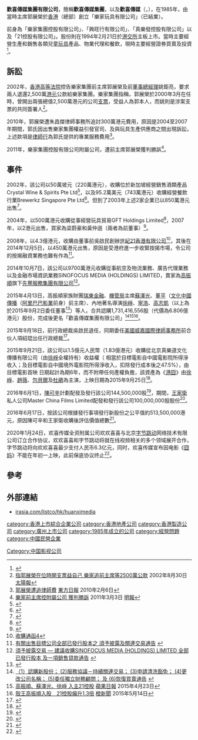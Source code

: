 {{primarysources|time=2020-01-28T03:57:44+00:00}}
'''歡喜傳媒集團有限公司'''，簡稱'''歡喜傳媒集團'''，以及'''歡喜傳媒'''（'''{{lang-en|Huanxi Media Group Limited}}'''，{{hkex|1003}}），在1985年，由當時主席郭展榮於[[香港|香港]]（總部）創立「樂家玩具有限公司」（已結業）。

前身為「樂家集團控股有限公司」、「興旺行有限公司」、「真樂發控股有限公司」以及「21控股有限公司」。股份則在1994年2月21日於[[港交所|港交所]]主板上市。當時主要經營生產和銷售各類兒童[[玩具|玩具]]產品、物業代理和餐飲，現時主要經營證券買賣及投資<ref>{{Cite web |url=http://www.irasia.com/listco/hk/huanximedia/profilec.htm |title=歡喜傳媒集團有限公司簡介 |access-date=2015-11-03 |archive-date=2020-01-19 |archive-url=https://web.archive.org/web/20200119144244/http://www.irasia.com/listco/hk/huanximedia/profilec.htm |dead-url=no }}</ref>。

==訴訟==
2002年，[[香港高等法院|香港高等法院]]控告樂家集團前主席郭展榮及前[[董事總經理|董事總經理]]姚鉅亮，要求兩人退還2,500萬[[港元|港元]]公款給樂家集團。樂家集團指稱，郭展榮於2000年3月在任時，曾開出兩張總值2,500萬港元的公司[[支票|支票]]，受益人為郭本人，而姚則是涉案支票的共同簽署人<ref>[http://the-sun.on.cc/channels/fina/20020830/20020830012838_0002.html 指郭展榮在位時開支票益自己 樂家追前主席等2500萬公款] {{Wayback|url=http://the-sun.on.cc/channels/fina/20020830/20020830012838_0002.html |date=20200808010722 }}2002年8月30日 [[太陽報|太陽報]]</ref>。 

2010年，郭展榮遭朱昌傑律師事務所追討300萬港元費用，原因是2004至2007年期間，郭氏因出售樂家集團權益引發官司、及與玩具生產供應商之間出現訴訟，上述款項是[[律師行|律師行]]為郭氏提供的專業服務費用<ref>[http://orientaldaily.on.cc/cnt/finance/20100206/00202_034.html 郭展榮遭追律師費] {{Wayback|url=http://orientaldaily.on.cc/cnt/finance/20100206/00202_034.html |date=20200807215920 }}[[東方日報|東方日報]] 2010年2月6日</ref>。

2011年，樂家集團控股有限公司附屬公司，遭前主席郭展榮獲判勝訴<ref>[http://www.mpfinance.com/htm/Finance/20110303/News/ww_ww5.htm 樂家前主席控附屬公司 獲判勝訴] {{Wayback|url=http://www.mpfinance.com/htm/Finance/20110303/News/ww_ww5.htm |date=20200804085826 }}2011年3月3日 [[明報|明報]]</ref>。

==事件==
2002年，該公司以50萬坡元（220萬港元），收購位於新加坡經營銷售酒類產品Crystal Wine & Spirits Pte Ltd<ref>{{Cite web |url=http://www.hkexnews.hk/listedco/listconews/SEHK/2002/1025/LTN20021025062_C.pdf |title=收購通函1 |access-date=2015-08-16 |archive-date=2018-09-26 |archive-url=https://web.archive.org/web/20180926230204/http://www.hkexnews.hk/listedco/listconews/SEHK/2002/1025/LTN20021025062_C.pdf |dead-url=no }}</ref>，以及95.2萬美元（743萬港元）收購經營餐飲行業Brewerkz Singapore Pte Ltd<ref>{{Cite web |url=http://www.hkexnews.hk/listedco/listconews/SEHK/2002/1118/LTN20021118087_C.pdf |title=收購通函2 |access-date=2015-08-16 |archive-date=2018-09-26 |archive-url=https://web.archive.org/web/20180926212542/http://www.hkexnews.hk/listedco/listconews/SEHK/2002/1118/LTN20021118087_C.pdf |dead-url=no }}</ref>。但到了2003年上述2家企業已以850萬港元出售<ref>{{Cite web |url=http://www.hkexnews.hk/listedco/listconews/SEHK/2003/0807/LTN20030807057_C.pdf |title=出售通函 |access-date=2015-08-16 |archive-date=2018-09-26 |archive-url=https://web.archive.org/web/20180926215205/http://www.hkexnews.hk/listedco/listconews/SEHK/2003/0807/LTN20030807057_C.pdf |dead-url=no }}</ref>。

2004年，以500萬港元收購從事經營玩具貿易GFT Holdings Limited<ref>{{Cite web |url=http://www.hkexnews.hk/listedco/listconews/SEHK/2004/0903/LTN20040903054_C.pdf |title=收購通函3 |access-date=2015-08-16 |archive-date=2018-09-26 |archive-url=https://web.archive.org/web/20180926221352/http://www.hkexnews.hk/listedco/listconews/SEHK/2004/0903/LTN20040903054_C.pdf |dead-url=no }}</ref>，2007年，以2港元出售，買家為梁蔚豪和黃仲遜（兩者為前董事）<ref>{{Cite web |url=http://www.hkexnews.hk/listedco/listconews/SEHK/2007/0510/LTN20070510073_C.pdf |title=出售通函2 |access-date=2015-08-16 |archive-date=2018-09-26 |archive-url=https://web.archive.org/web/20180926230300/http://www.hkexnews.hk/listedco/listconews/SEHK/2007/0510/LTN20070510073_C.pdf |dead-url=no }}</ref>。

2008年，以4.3億港元，收購由董事前吳啟民創辦[[世紀21香港有限公司|世紀21香港有限公司]]<ref>[http://202.66.146.82/listco/hk/21holdings/announcement/ca080506.pdf 收購通函4]{{dead link|date=2018年3月 |bot=InternetArchiveBot |fix-attempted=yes }}</ref>，其後在2014年12月5日，以450萬港元出售，原因是受港府進一步收緊按揭市場，令公司的按揭融資業務也難有作為<ref>[http://www.irasia.com/listco/hk/21holdings/announcement/a134004-cw01003.pdf 有關出售目標公司全部已發行股本之 須予披露及關連交易通告] {{webarchive|url=https://web.archive.org/web/20150924040144/http://www.irasia.com/listco/hk/21holdings/announcement/a134004-cw01003.pdf |date=2015-09-24 }}</ref>。

2014年10月7日，該公司以9700萬港元收購從事航空及物流業務、廣告代理業務以及金融市場資訊業務SINOFOCUS MEDIA (HOLDINGS) LIMITED，賣家為[[高振順|高振順]]旗下[[先豐服務集團有限公司|先豐服務集團有限公司]]<ref>[http://www.irasia.com/listco/hk/21holdings/announcement/a131443-cw01003_ann.pdf 須予披露交易 — 建議收購SINOFOCUS MEDIA (HOLDINGS) LIMITED 全部已發行股本 及一項銷售貸款通告] {{webarchive|url=https://web.archive.org/web/20150924040130/http://www.irasia.com/listco/hk/21holdings/announcement/a131443-cw01003_ann.pdf |date=2015-09-24 }}</ref>。

2015年4月13日，高振順家族財團[[瑞東金融|瑞東金融]]、[[機管局|機管局]]主席[[蘇澤光|蘇澤光]]、[[董平|董平]]（[[文化中國傳播|文化中國傳播]]（[[阿里巴巴影業|阿里巴巴影業]]前身）前主席）、內地著名導演[[徐崢|徐崢]]、[[寧浩|寧浩]]、[[高志凱|高志凱]]（以上為於2015年9月2日委任董事<ref>{{Cite web |url=http://www.hkexnews.hk/listedco/listconews/sehk/2015/0902/LTN201509021963_C.pdf |title=(1) 完成認購新股份； (2) 董事變動； (3) 董事委員會成員變動； (4) 授權代表變動； 及 (5) 在香港代表接收送達法律程序文件之代理人變動通告 |access-date=2015-09-02 |archive-date=2015-09-24 |archive-url=https://web.archive.org/web/20150924050715/http://www.hkexnews.hk/listedco/listconews/sehk/2015/0902/LTN201509021963_C.pdf |dead-url=no }}</ref>）等人，合共認購1,731,416,556股（代價為6.806億港元）股份，完成後更名「歡喜傳媒集團有限公司」<ref>[http://www.irasia.com/listco/hk/21holdings/announcement/a141578-cw01003.pdf （1）認購新股份； (2)服務協議－持續關連交易； (3)申請清洗豁免； (4)更改公司名稱； (5)委任獨立財務顧問； 及 (6)恢復買賣通告 ] {{webarchive|url=https://web.archive.org/web/20150924040148/http://www.irasia.com/listco/hk/21holdings/announcement/a141578-cw01003.pdf |date=2015-09-24 }}</ref><ref>[http://hk.apple.nextmedia.com/financeestate/art/20150423/19122341 高振順、蘇澤光、徐崢 入主21控股] {{Wayback|url=http://hk.apple.nextmedia.com/financeestate/art/20150423/19122341 |date=20151015234543 }}[[蘋果日報|蘋果日報]] 2015年4月23日</ref><ref>[http://www.orangenews.hk/finance/system/2015/05/14/010013561.shtml 殼王高振順入股　21控股癲升1.3倍] {{Wayback|url=http://www.orangenews.hk/finance/system/2015/05/14/010013561.shtml |date=20150924061303 }}[[橙新聞|橙新聞]] 2015年5月14日</ref>。

2015年9月18日，前行政總裁吳啟民退任，同期委任[[美國|美國]][[威嘉國際律師事務所|威嘉國際律師事務所]]前合伙人項紹琨出任行政總裁<ref>{{Cite web |url=http://www.hkexnews.hk/listedco/listconews/sehk/2015/0918/LTN20150918797_C.pdf |title=(1) 委任行政總裁； (2) 董事辭任； (3) 董事會委員會成員變動； 及 (4) 香港主要營業地點變動通告 |access-date=2015-09-19 |archive-date=2018-09-26 |archive-url=https://web.archive.org/web/20180926220509/http://www.hkexnews.hk/listedco/listconews/sehk/2015/0918/LTN20150918797_C.pdf |dead-url=no }}</ref>。

2015年9月21日，該公司以1.5億元人民幣（1.83億港元）收購從北京真樂道文化傳播有限公司（由[[徐崢|徐崢]]全權持有）收益權（ 相當於目標電影自中國電影院所得淨收入；及目標電影自中國境外電影院所得淨收入，扣除發行成本後之47.5%），由目標電影首映 日期起計為期6年，而不附帶任何產權負擔，該資產為《[[港囧|港囧]]》由[[徐崢|徐崢]]、[[趙薇|趙薇]]、[[包貝爾|包貝爾]]及[[杜鵑|杜鵑]]為主演，上映日期為2015年9月25日<ref>{{Cite web |url=http://www.hkexnews.hk/listedco/listconews/SEHK/2015/0921/LTN20150921677_C.pdf |title=須予披露及關連交易－ 收購賣方於目標電影之收益權通告 |access-date=2015-09-21 |archive-date=2019-11-10 |archive-url=https://web.archive.org/web/20191110150107/https://www1.hkexnews.hk/listedco/listconews/sehk/2015/0921/ltn20150921677_c.pdf |dead-url=no }}</ref>。

2016年6月1日，[[陳可辛|陳可辛]]計劃配發及發行該公司144,500,000股<ref>{{Cite web |url=http://www.hkexnews.hk/listedco/listconews/SEHK/2016/0602/LTN20160602004_C.pdf |title=根據一般授權發行新股份 及 有關與陳可辛先生訂立之協議之內幕消息通告 |access-date=2016-06-18 |archive-date=2016-08-13 |archive-url=https://web.archive.org/web/20160813151645/http://www.hkexnews.hk/listedco/listconews/SEHK/2016/0602/LTN20160602004_C.pdf |dead-url=no }}</ref>，期間，[[王家衛|王家衛]]私人公司Master China Films Limited配發和發行該公司100,000,000股股份<ref>{{Cite web |url=http://www.hkexnews.hk/listedco/listconews/SEHK/2016/0602/LTN20160602008_C.pdf |title=根據一般授權發行新股份 及 有關與MASTER CHINA FILMS LIMITED訂立之協議之內幕消息 |accessdate=2016-06-18 |archive-date=2016-08-13 |archive-url=https://web.archive.org/web/20160813140318/http://www.hkexnews.hk/listedco/listconews/SEHK/2016/0602/LTN20160602008_C.pdf |dead-url=no }}</ref>。

2016年6月17日，按該公司根據發行事項發行新股份之公平值約513,500,000港元，原因陳可辛和王家衛收購後評估價值總數<ref>{{Cite web |url=http://www.hkexnews.hk/listedco/listconews/SEHK/2016/0617/LTN20160617497_C.pdf |title=根據一般授權發行新股份 及 發行事項之會計影響通告 |accessdate=2016-06-18 |archive-date=2016-07-06 |archive-url=https://web.archive.org/web/20160706002242/http://www.hkexnews.hk/listedco/listconews/sehk/2016/0617/LTN20160617497_C.pdf |dead-url=yes }}</ref>。

2020年1月24日，欢喜传媒全资附属公司欢欢喜喜与北京[[字节跳动|字节跳动]]网络技术有限公司订立合作协议，欢欢喜喜和字节跳动将就在线视频相关的多个领域展开合作，字节跳动将向欢欢喜喜最少支付人民币6.3亿元，同时，欢喜传媒宣布因电影《[[囧妈|囧妈]]》不能在年初一上映，此前保底协议终止<ref>{{Cite web |url=http://www.bjnews.com.cn/finance/2020/01/24/678859.html |title=欢喜传媒6.3亿元与字节系达成合作，股价上涨超30% |access-date=2020-01-24 |archive-date=2020-01-24 |archive-url=https://web.archive.org/web/20200124065711/http://www.bjnews.com.cn/finance/2020/01/24/678859.html |dead-url=no }}</ref>。

==參考==
{{reflist}}

==外部連結==
*[http://www.irasia.com/listco/hk/huanximedia/index.htm irasia.com/listco/hk/huanximedia] {{Wayback|url=http://www.irasia.com/listco/hk/huanximedia/index.htm |date=20200722114133 }}

{{中国唱片及影视公司}}

[[category:香港上市綜合企業公司|category:香港上市綜合企業公司]]
[[category:香港地產公司|category:香港地產公司]]
[[category:香港製造公司|category:香港製造公司]]
[[category:廣州上市公司|category:廣州上市公司]]
[[category:1985年成立的公司|category:1985年成立的公司]]
[[category:經營問題|category:經營問題]]
[[category:中國民營企業|category:中國民營企業]]
[[Category:中国影视公司|Category:中国影视公司]]
